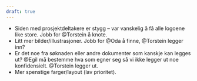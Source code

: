 ```yaml
---
draft: true
---
```


-   Siden med prosjektdeltakere er stygg – var vanskelig å få alle logoene like store. Jobb for @Torstein å knote.
-   Litt mer bilder/illustrasjoner. Jobb for @Oda å finne, @Torstein legger inn?
-   Er det noe fra søknaden eller andre dokumenter som kanskje kan legges ut? @Egil må bestemme hva som egner seg så vi ikke legger ut noe konfidensielt. @Torstein legger ut.
-   Mer spenstige farger/layout (lav prioritet).
